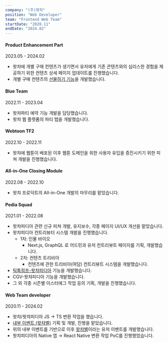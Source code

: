 ```yaml
---
company: "(주)왓챠"
position: "Web Developer"
team: "Frontend Web Team"
startDate: "2020.11"
endDate: "2024.02"
---
```


#### Product Enhancement Part

2023.05 - 2024.02

- 왓챠에 개별 구매 컨텐츠가 생기면서 유저에게 기존 콘텐츠와의 심리스한 경험을 제공하기 위한 컨텐츠 상세 페이지 업데이트를 진행했습니다.
- 개별 구매 컨텐츠의 [선물하기 기능](https://www.yna.co.kr/view/AKR20240116041400017)을 개발했습니다.

#### Blue Team

2022.11 - 2023.04

- 왓챠파티 예약 기능 개발을 담당했습니다.
- 왓챠 웹 플랫폼의 파티 탭을 개발했습니다.

#### Webtoon TF2

2022.10 - 2022.11

- 왓챠에 웹툰이 배포된 이후 웹툰 도메인을 위한 사용자 유입을 증진시키기 위한 피쳐 개발을 진행했습니다.

#### All-in-One Closing Module

2022.08 - 2022.10

- 왓챠 프로덕트의 All-in-One 개발의 마무리를 맡았습니다.

#### Pedia Squad

2021.01 - 2022.08

- 왓챠피디아 관련 신규 피쳐 개발, 유지보수, 각종 페이지 UI/UX 개선을 맡았습니다.
- 왓챠피디아 컨트리뷰터 시스템 개발을 진행했습니다.
  - 1차: 인물 바이오
    - Next.js, GraphQL 로 어드민과 유저 컨트리뷰트 페이지를 기획, 개발했습니다.
  - 2차: 컨텐츠 트리비아
    - 컨텐츠에 관한 트리비아(여담) 컨트리뷰트 시스템을 개발했습니다.
- [틱톡점프-왓챠피디아](https://platum.kr/archives/171106) 기능을 개발했습니다.
- CGV-왓챠피디아 기능을 개발했습니다.
- 그 외 각종 시즌별 이스터에그 작업 등의 기획, 개발을 진행했습니다.

#### Web Team developer

2020.11 - 2024.02

- 왓챠/왓챠피디아 JS → TS 변환 작업을 했습니다.
- [내부 이벤트 (왓챠벨)](https://medium.com/watcha/%EC%9D%BC%EB%8F%84-%EC%A4%91%EC%9A%94%ED%95%98%EC%A7%80%EB%A7%8C-%EB%86%80-%EB%95%8C%EB%8A%94-%EB%86%80%EC%95%84%EB%B4%90%EC%9A%94-3d74f8580837) 기획 및 개발, 진행을 맡았습니다.
- 위의 내부 이벤트를 기반으로 이후 [왓챠벨](https://www.instagram.com/p/C0-1vT3pYk1/)이라는 유저 이벤트를 개발했습니다.
- 왓챠피디아의 Native 앱 → React Native 변환 작업 PoC를 진행했었습니다.

